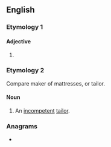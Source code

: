 ==English==

===Etymology 1===

====Adjective====
{{head|en|adjective comparative form}}

# {{en-comparative of|cosy}}

===Etymology 2===
Compare {{cog|fro|coussier}} maker of mattresses, or {{m|fro|couseor}} tailor.

====Noun====
{{en-noun}}

# {{lb|en|obsolete}} An [[incompetent]] [[tailor]].
#: {{rfquotek|Shakespeare}}

{{Webster 1913}}

===Anagrams===
* {{anagrams|en|Croesi|Crœsi|Recios|cories|croise|croisé|scorie}}